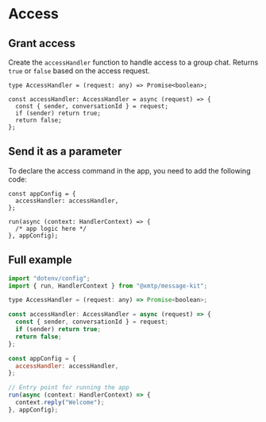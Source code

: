# Access

## Grant access

Create the `accessHandler` function to handle access to a group chat. Returns `true` or `false` based on the access request.

```tsx [src/index.ts]
type AccessHandler = (request: any) => Promise<boolean>;

const accessHandler: AccessHandler = async (request) => {
  const { sender, conversationId } = request;
  if (sender) return true;
  return false;
};
```

## Send it as a parameter

To declare the access command in the app, you need to add the following code:

```tsx [src/index.ts]
const appConfig = {
  accessHandler: accessHandler,
};

run(async (context: HandlerContext) => {
  /* app logic here */
}, appConfig);
```

## Full example

```jsx [src/index.ts]
import "dotenv/config";
import { run, HandlerContext } from "@xmtp/message-kit";

type AccessHandler = (request: any) => Promise<boolean>;

const accessHandler: AccessHandler = async (request) => {
  const { sender, conversationId } = request;
  if (sender) return true;
  return false;
};

const appConfig = {
  accessHandler: accessHandler,
};

// Entry point for running the app
run(async (context: HandlerContext) => {
  context.reply("Welcome");
}, appConfig);
```
